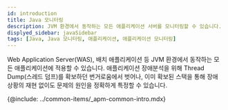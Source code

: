 ```yaml
---
id: introduction
title: Java 모니터링
description: JVM 환경에서 동작하는 모든 애플리케이션 서버를 모니터링할 수 있습니다.
displyed_sidebar: javaSidebar
tags: [Java, Java 모니터링, 애플리케이션, 애플리케이션 모니터링]
---
```



Web Application Server(WAS), 배치 애플리케이션 등 JVM 환경에서 동작하는 모든 애플리케이션에 적용할 수 있습니다. 애플리케이션 장애분석을 위해 Thread Dump(스레드 덤프)를 확보하던 번거로움에서 벗어나, 이미 확보된 스택을 통해 장애 상황의 재현 없이도 문제의 원인을 정확하게 특정할 수 있습니다.

{@include: ../common-items/_apm-common-intro.mdx}  